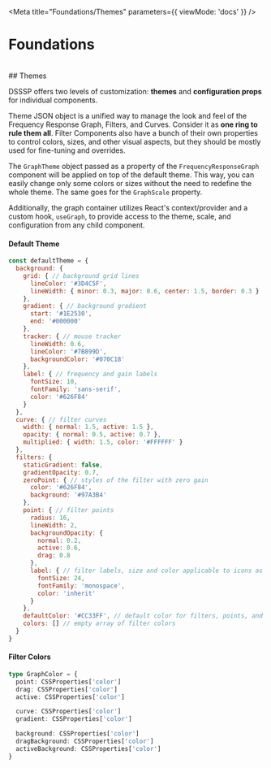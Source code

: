 
<Meta title="Foundations/Themes" parameters={{ viewMode: 'docs' }} />

# Foundations
<br/>
## Themes

DSSSP offers two levels of customization: **themes** and **configuration props** for individual components.

Theme JSON object is a unified way to manage the look and feel of the Frequency Response Graph, Filters, and Curves. Consider it as **one ring to rule them all**. Filter Components also have a bunch of their own properties to control colors, sizes, and other visual aspects, but they should be mostly used for fine-tuning and overrides.

The `GraphTheme` object passed as a property of the `FrequencyResponseGraph` component will be applied on top of the default theme. This way, you can easily change only some colors or sizes without the need to redefine the whole theme. The same goes for the `GraphScale` property.

Additionally, the graph container utilizes React's context/provider and a custom hook, `useGraph`, to provide access to the theme, scale, and configuration from any child component.
<br/>
#### Default Theme

```js
const defaultTheme = {
  background: {
    grid: { // background grid lines
      lineColor: '#3D4C5F',
      lineWidth: { minor: 0.3, major: 0.6, center: 1.5, border: 0.3 }
    },
    gradient: { // background gradient
      start: '#1E2530',
      end: '#000000'
    },
    tracker: { // mouse tracker
      lineWidth: 0.6,
      lineColor: '#7B899D',
      backgroundColor: '#070C18'
    },
    label: { // frequency and gain labels
      fontSize: 10,
      fontFamily: 'sans-serif',
      color: '#626F84'
    }
  },
  curve: { // filter curves
    width: { normal: 1.5, active: 1.5 },
    opacity: { normal: 0.5, active: 0.7 },
    multiplied: { width: 1.5, color: '#FFFFFF' }
  },
  filters: {
    staticGradient: false,
    gradientOpacity: 0.7,
    zeroPoint: { // styles of the filter with zero gain
      color: '#626F84',
      background: '#97A3B4'
    },
    point: { // filter points
      radius: 16,
      lineWidth: 2,
      backgroundOpacity: {
        normal: 0.2,
        active: 0.6,
        drag: 0.8
      },
      label: { // filter labels, size and color applicable to icons as well
        fontSize: 24,
        fontFamily: 'monospace',
        color: 'inherit'
      }
    },
    defaultColor: '#CC33FF', // default color for filters, points, and curves
    colors: [] // empty array of filter colors
  }
}
```

#### Filter Colors

```ts
type GraphColor = {
  point: CSSProperties['color']
  drag: CSSProperties['color']
  active: CSSProperties['color']

  curve: CSSProperties['color']
  gradient: CSSProperties['color']

  background: CSSProperties['color']
  dragBackground: CSSProperties['color']
  activeBackground: CSSProperties['color']
}
```
